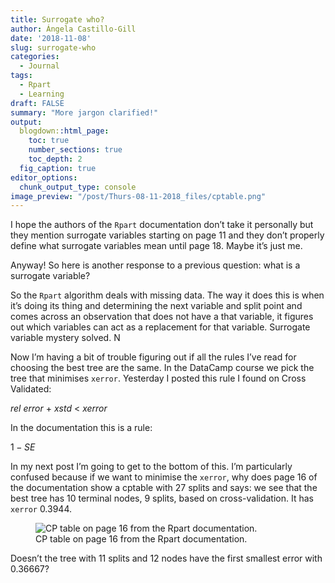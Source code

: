 ```yaml
---
title: Surrogate who?
author: Ángela Castillo-Gill
date: '2018-11-08'
slug: surrogate-who
categories:
  - Journal
tags: 
  - Rpart
  - Learning
draft: FALSE
summary: "More jargon clarified!"
output:
  blogdown::html_page:
    toc: true
    number_sections: true
    toc_depth: 2
  fig_caption: true
editor_options: 
  chunk_output_type: console
image_preview: "/post/Thurs-08-11-2018_files/cptable.png"
---
```


I hope the authors of the `Rpart` documentation don't take it personally but they mention surrogate variables starting on page 11 and they don't properly define what surrogate variables mean until page 18. Maybe it's just me.

Anyway! So here is another response to a previous question: what is a surrogate variable?

So the `Rpart` algorithm deals with missing data. The way it does this is when it's doing its thing and determining the next variable and split point and comes across an observation that does not have a that variable, it figures out which variables can act as a replacement for that variable. Surrogate variable mystery solved. N

Now I'm having a bit of trouble figuring out if all the rules I've read for choosing the best tree are the same. In the DataCamp course we pick the tree that minimises `xerror`. Yesterday I posted this rule I found on Cross Validated:

$rel\>error$ $+$ $xstd$ $<$ $xerror$

In the documentation this is a rule:

$1-SE$

In my next post I'm going to get to the bottom of this. I'm particularly confused because if we want to minimise the `xerror`, why does page 16 of the documentation show a cptable with 27 splits and says: we see that the best tree has 10 terminal nodes, 9 splits, based on cross-validation. It has `xerror` 0.3944. 

![CP table on page 16 from the Rpart documentation.](/post/Thurs-08-11-2018_files/cptable.png)

Doesn't the tree with 11 splits and 12 nodes have the first smallest error with 0.36667? 